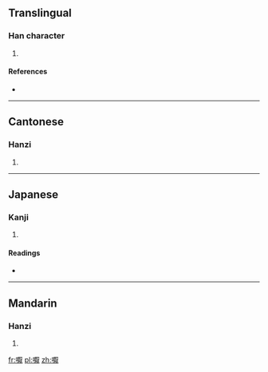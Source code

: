 ==Translingual==

===Han character===
{{Han char|rn=30|rad=口|as=14|sn=17|four=|canj=口一日大 (RMAK)|ids=⿰[[口]][[厭]]}}

# {{defn|Han|sort=口14}}

====References====
* {{Han ref|kx=0211.410|dkj=04463|dj=0434.320|hdz=10696.030|uh=5688|ud=22152}}

----

==Cantonese==

===Hanzi===
{{yue-hanzi|jyut=[[aat3]], [[jip3]]|y=aat3, yip3}}

# {{defn|lang=yue|sort=口14}}

----

==Japanese==

===Kanji===
{{ja-kanji|grade=|rs=口14}}

# {{defn|lang=ja|sort=口14}}

====Readings====
* {{ja-readings|on=[[よう]] (yō)|kun=}}

----

==Mandarin==

===Hanzi===
{{cmn-hanzi|pin=[[ma]] ([[ma5]]), [[me]] ([[me5]]), [[yà]] ([[ya4]])|wg=ma<sup>5</sup>, *<sup>5</sup>, ya<sup>4</sup>}}

# {{defn|lang=cmn|sort=口14}}

[[fr:嚈]]
[[pl:嚈]]
[[zh:嚈]]
